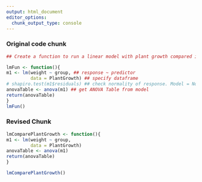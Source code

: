 ```yaml
---
output: html_document
editor_options: 
  chunk_output_type: console
---
```



### Original code chunk
```r
## Create a function to run a linear model with plant growth compared in different groups

lmFun <- function(){
m1 <- lm(weight ~ group, ## response ~ predictor
         data = PlantGrowth) ## specify dataframe
# shapiro.test(m1$residuals) ## check normality of response. Model = Normal
anovaTable <- anova(m1) ## get ANOVA Table from model
return(anovaTable)
}
lmFun()

```

### Revised Chunk
```r

lmComparePlantGrowth <- function(){
m1 <- lm(weight ~ group, 
         data = PlantGrowth)
anovaTable <- anova(m1)
return(anovaTable)
}

lmComparePlantGrowth()

```